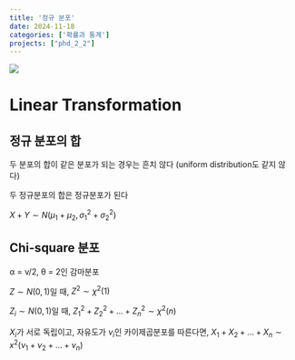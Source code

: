 ```yaml
---
title: '정규 분포'
date: 2024-11-18
categories: ['확률과 통계']
projects: ["phd_2_2"]
---
```


![](/img/stat-thumb.jpg){.post-thumbnail}

# Linear Transformation

## 정규 분포의 합

두 분포의 합이 같은 분포가 되는 경우는 흔치 않다 (uniform distribution도 같지 않다)

두 정규분포의 합은 정규분포가 된다

$X + Y \sim N(μ_1 + μ_2, σ_1^2 + σ_2^2)$

## Chi-square 분포

α = ν/2, θ = 2인 감마분포

$Z \sim N(0,1)$일 때, $Z^2 \sim χ^2(1)$

$Z_i \sim N(0,1)$일 때, $Z_1^2 + Z_2^2 + ...  + Z_n^2 \sim χ^2(n)$

$X_i$가 서로 독립이고, 자유도가 $ν_i$인 카이제곱분포를 따른다면, $X_1 + X_2 + ... + X_n \sim x^2(ν_1 + ν_2 + ... + ν_n)$
